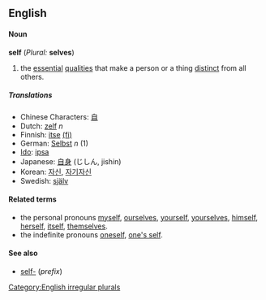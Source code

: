 ==English==

====Noun====
'''self''' (''Plural:'' '''selves''')

# the [[essential]] [[qualities]] that make a person or a thing [[distinct]] from all others.

=====Translations=====
*Chinese Characters: [[自]]
*Dutch: [[zelf]] ''n''
*Finnish: [[itse]] [[:fi:itse|(fi)]]
*German: [[Selbst]] ''n'' (1)
*[[Ido]]: [[ipsa]]
*Japanese: [[自身]] (じしん, jishin)
*Korean: [[자신]], [[자기자신]]
*Swedish: [[själv]]

====Related terms====
*the personal pronouns [[myself]], [[ourselves]], [[yourself]], [[yourselves]], [[himself]], [[herself]], [[itself]], [[themselves]].
*the indefinite pronouns [[oneself]], [[one's self]].

====See also====
*[[self-]] (''prefix'')

[[Category:English irregular plurals]]